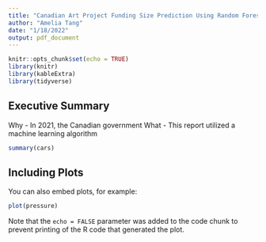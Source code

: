 ```yaml
---
title: "Canadian Art Project Funding Size Prediction Using Random Forest"
author: "Amelia Tang"
date: "1/18/2022"
output: pdf_document
---
```


```r
knitr::opts_chunk$set(echo = TRUE)
library(knitr)
library(kableExtra)
library(tidyverse)
```

## Executive Summary 

Why - In 2021, the Canadian government 
What - This report utilized a machine learning algorithm 

```r
summary(cars)
```

## Including Plots

You can also embed plots, for example:

```r
plot(pressure)
```

Note that the `echo = FALSE` parameter was added to the code chunk to prevent printing of the R code that generated the plot.
